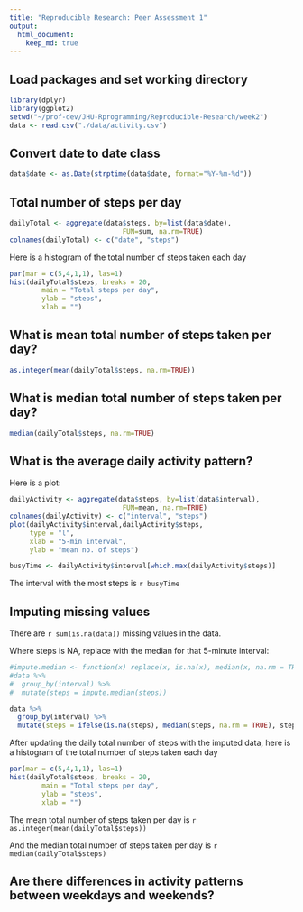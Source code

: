 ```yaml
---
title: "Reproducible Research: Peer Assessment 1"
output: 
  html_document:
    keep_md: true
---
```


## Load packages and set working directory
```r
library(dplyr)
library(ggplot2)
setwd("~/prof-dev/JHU-Rprogramming/Reproducible-Research/week2")
data <- read.csv("./data/activity.csv")
```

## Convert date to date class
```r
data$date <- as.Date(strptime(data$date, format="%Y-%m-%d"))
```

## Total number of steps per day
```r
dailyTotal <- aggregate(data$steps, by=list(data$date),
                            FUN=sum, na.rm=TRUE)
colnames(dailyTotal) <- c("date", "steps")
```

Here is a histogram of the total number of steps taken each day
```r
par(mar = c(5,4,1,1), las=1)
hist(dailyTotal$steps, breaks = 20,
        main = "Total steps per day", 
        ylab = "steps",
        xlab = "")

```

## What is mean total number of steps taken per day?
```r
as.integer(mean(dailyTotal$steps, na.rm=TRUE))
```

## What is median total number of steps taken per day?
```r
median(dailyTotal$steps, na.rm=TRUE)
```

## What is the average daily activity pattern? 
Here is a plot:
```r
dailyActivity <- aggregate(data$steps, by=list(data$interval),
                            FUN=mean, na.rm=TRUE)
colnames(dailyActivity) <- c("interval", "steps")
plot(dailyActivity$interval,dailyActivity$steps,
     type = "l",
     xlab = "5-min interval",
     ylab = "mean no. of steps")
```

```r
busyTime <- dailyActivity$interval[which.max(dailyActivity$steps)]
```
The interval with the most steps is `r busyTime` 

## Imputing missing values
There are `r sum(is.na(data))` missing values in the data.

Where steps is NA, replace with the median for that 5-minute interval:

```r
#impute.median <- function(x) replace(x, is.na(x), median(x, na.rm = TRUE))
#data %>%
#  group_by(interval) %>%
#  mutate(steps = impute.median(steps))

data %>% 
  group_by(interval) %>% 
  mutate(steps = ifelse(is.na(steps), median(steps, na.rm = TRUE), steps))
```

After updating the daily total number of steps with the imputed data, here is a histogram of the total number of steps taken each day
```r
par(mar = c(5,4,1,1), las=1)
hist(dailyTotal$steps, breaks = 20,
        main = "Total steps per day", 
        ylab = "steps",
        xlab = "")

```

The mean total number of steps taken per day is `r as.integer(mean(dailyTotal$steps))`

And the median total number of steps taken per day is `r median(dailyTotal$steps)`

## Are there differences in activity patterns between weekdays and weekends?
